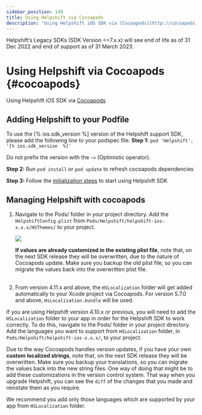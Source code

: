 ```yaml
---
sidebar_position: 140
title: Using Helpshift via Cocoapods
description: "Using Helpshift iOS SDK via [Cocoapods](http://cocoapods.org/)"
---
```







<Admonition type="danger" title="Important">

Helpshift’s Legacy SDKs (SDK Version <=7.x.x) will see end of life as of 31 Dec 2022 and end of support as of 31 March 2023.

</Admonition>


# Using Helpshift via Cocoapods {#cocoapods}

<Intro>

Using Helpshift iOS SDK via [Cocoapods](http://cocoapods.org/)


</Intro>


## Adding Helpshift to your Podfile
To use the [% ios.sdk_version  %] version of the Helpshift support SDK, please add the following line to your podspec file.
**Step 1:** `pod 'Helpshift',  '[% ios.sdk_version  %]'`



<Admonition type="info" title="Note">

Do not prefix the version with the `~>` (Optimistic operator).

</Admonition>



**Step 2:**  Run `pod install` or `pod update` to refresh cocoapods dependencies


**Step 3:** Follow the [initialization steps](/ios/getting-started#initializing) to start using Helpshift SDK



## Managing Helpshift with cocoapods

1. Navigate to the Pods/ folder in your project directory. Add the `HelpshiftConfig.plist` from `Pods/Helpshift/helpshift-ios-x.x.x/HSThemes/` to your project.

    <Image src="/static/books/ios-3x/pod-folder.png"  width="full" /> 

    **If values are already customized in the existing plist file**, note that, on the next SDK release they will be overwritten, due to the nature of Cocoapods update. Make sure you backup the old plist file, so you can migrate the values back into the overwritten plist file.
<br /><br />

2. From version 4.11.x and above, the `HSLocalization` folder will get added automatically to your Xcode project via Cocoapods.
For version 5.7.0 and above, `HsLocalization.bundle` will be used.


<Admonition type="info" title="Note">

If you are using Helpshift version 4.10.x or previous, you will need to add the `HSLocalization` folder to your app in order for the Helpshift SDK to work correctly. To do this, navigate to the Pods/ folder in your project directory. Add the languages you want to support from `HSLocalization` folder, in `Pods/Helpshift/helpshift-ios-x.x.x/`, to your project.

Due to the way Cocoapods handles version updates, if you have your own **custom localized strings**, note that, on the next SDK release they will be overwritten. Make sure you backup your translations, so you can migrate the values back into the new string files. One way of doing that might be to add these customizations in the version control system. That way when you upgrade Helpshift, you can see the `diff` of the changes that you made and reinstate them as you require.

We recommend you add only those languages which are supported by your app from `HSLocalization` folder.

</Admonition>

